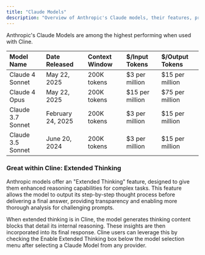 ```yaml
---
title: "Claude Models"
description: "Overview of Anthropic's Claude models, their features, pricing, and the 'Extended Thinking' capability within Cline."
---
```


Anthropic's Claude Models are among the highest performing when used with Cline.

| Model Name        | Date Released     | Context Window | $/Input Tokens   | $/Output Tokens  |
| :---------------- | :---------------- | :------------- | :--------------- | :--------------- |
| Claude 4 Sonnet   | May 22, 2025      | 200K tokens    | \$3 per million  | \$15 per million |
| Claude 4 Opus     | May 22, 2025      | 200K tokens    | \$15 per million | \$75 per million |
| Claude 3.7 Sonnet | February 24, 2025 | 200K tokens    | \$3 per million  | \$15 per million |
| Claude 3.5 Sonnet | June 20, 2024     | 200K tokens    | \$3 per million  | \$15 per million |

### Great within Cline: Extended Thinking

Anthropic models offer an "Extended Thinking" feature, designed to give them enhanced reasoning capabilities for complex tasks. This feature allows the model to output its step-by-step thought process before delivering a final answer, providing transparency and enabling more thorough analysis for challenging prompts.

When extended thinking is in Cline, the model generates thinking content blocks that detail its internal reasoning. These insights are then incorporated into its final response. Cline users can leverage this by checking the Enable Extended Thinking box below the model selection menu after selecting a Claude Model from any provider.
